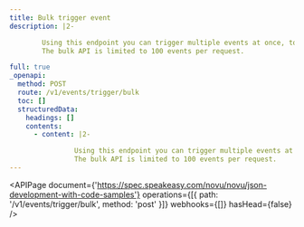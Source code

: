 ```yaml
---
title: Bulk trigger event
description: |2-

        Using this endpoint you can trigger multiple events at once, to avoid multiple calls to the API.
        The bulk API is limited to 100 events per request.

full: true
_openapi:
  method: POST
  route: /v1/events/trigger/bulk
  toc: []
  structuredData:
    headings: []
    contents:
      - content: |2-

                Using this endpoint you can trigger multiple events at once, to avoid multiple calls to the API.
                The bulk API is limited to 100 events per request.
---
```


<APIPage
  document={'https://spec.speakeasy.com/novu/novu/json-development-with-code-samples'}
  operations={[{ path: '/v1/events/trigger/bulk', method: 'post' }]}
  webhooks={[]}
  hasHead={false}
/>
